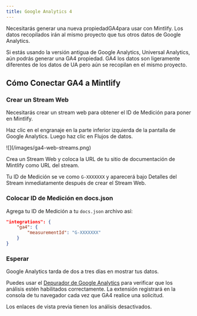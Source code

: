 ```yaml
---
title: Google Analytics 4
---
```


Necesitarás generar una nueva propiedad<Tooltip tip="Google Analytics 4">GA4</Tooltip>para usar con Mintlify. Los datos recopilados irán al mismo proyecto que tus otros datos de Google Analytics.

Si estás usando la versión antigua de Google Analytics, Universal Analytics, aún podrás generar una <Tooltip tip="Google Analytics 4">GA4</Tooltip> propiedad. <Tooltip tip="Google Analytics 4">GA4</Tooltip> los datos son ligeramente diferentes de los datos de UA pero aún se recopilan en el mismo proyecto.

## Cómo Conectar GA4 a Mintlify

### Crear un Stream Web

Necesitarás crear un stream web para obtener el ID de Medición para poner en Mintlify.

Haz clic en el engranaje en la parte inferior izquierda de la pantalla de Google Analytics. Luego haz clic en Flujos de datos.

<Frame>![](/images/ga4-web-streams.png)</Frame>

Crea un Stream Web y coloca la URL de tu sitio de documentación de Mintlify como URL del stream.

Tu ID de Medición se ve como `G-XXXXXXX` y aparecerá bajo Detalles del Stream inmediatamente después de crear el Stream Web.

### Colocar ID de Medición en docs.json

Agrega tu ID de Medición a tu `docs.json` archivo así:

```json docs.json
"integrations": {
    "ga4": {
        "measurementId": "G-XXXXXXX"
    }
}
```

### Esperar

Google Analytics tarda de dos a tres días en mostrar tus datos.

Puedes usar el [Depurador de Google Analytics](https://chrome.google.com/webstore/detail/google-analytics-debugger/jnkmfdileelhofjcijamephohjechhna?hl=en) para verificar que los análisis estén habilitados correctamente. La extensión registrará en la consola de tu navegador cada vez que GA4 realice una solicitud.

<Note>
  Los enlaces de vista previa tienen los análisis desactivados.
</Note>
